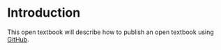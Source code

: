 # Introduction

This open textbook will describe how to publish an open textbook using [GitHub](https://github.com/).
